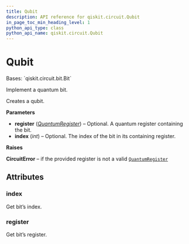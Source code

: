 ```yaml
---
title: Qubit
description: API reference for qiskit.circuit.Qubit
in_page_toc_min_heading_level: 1
python_api_type: class
python_api_name: qiskit.circuit.Qubit
---
```


# Qubit

<Class id="qiskit.circuit.Qubit" isDedicatedPage={true} github="https://github.com/qiskit/qiskit/tree/stable/0.18/qiskit/circuit/quantumregister.py" signature="Qubit(register=None, index=None)">
  Bases: `qiskit.circuit.bit.Bit`

  Implement a quantum bit.

  Creates a qubit.

  **Parameters**

  *   **register** ([*QuantumRegister*](qiskit.circuit.QuantumRegister "qiskit.circuit.QuantumRegister")) – Optional. A quantum register containing the bit.
  *   **index** (*int*) – Optional. The index of the bit in its containing register.

  **Raises**

  **CircuitError** – if the provided register is not a valid [`QuantumRegister`](qiskit.circuit.QuantumRegister "qiskit.circuit.QuantumRegister")

  ## Attributes

  ### index

  <Attribute id="qiskit.circuit.Qubit.index">
    Get bit’s index.
  </Attribute>

  ### register

  <Attribute id="qiskit.circuit.Qubit.register">
    Get bit’s register.
  </Attribute>
</Class>

